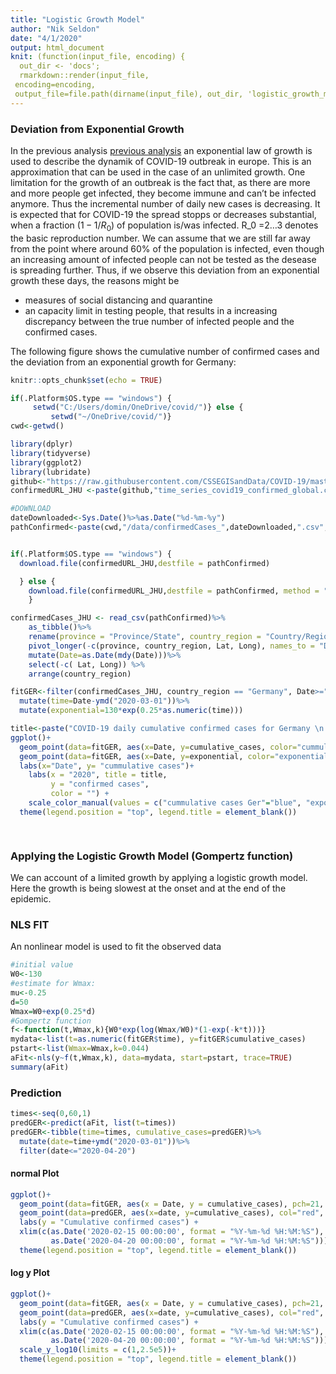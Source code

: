 ```yaml
---
title: "Logistic Growth Model"
author: "Nik Seldon"
date: "4/1/2020"
output: html_document
knit: (function(input_file, encoding) {
  out_dir <- 'docs';
  rmarkdown::render(input_file,
 encoding=encoding,
 output_file=file.path(dirname(input_file), out_dir, 'logistic_growth_model.html'))})
---
```


### Deviation from Exponential Growth

In the previous analysis [previous analysis]((https://nikseldon.github.io/COVID-19-Analysis/)) an exponential law of growth is used to describe the dynamik of COVID-19 outbreak in europe. This is an approximation that can be used in the case of an unlimited growth. One limitation for the growth of an outbreak is the fact that, as there are more and more people get infected, they become immune and can't be infected anymore. Thus the incremental number of daily new cases is decreasing. It is expected that for COVID-19 the spread stopps or decreases substantial, when a fraction $(1-1/R_0)$ of population is/was infected. R_0 =2...3 denotes the basic reproduction number. We can assume that we are still far away from the point where around 60% of the population is infected, even though an increasing amount of infected people can not be tested as the desease is spreading further. 
Thus, if we observe this deviation from an exponential growth these days, the reasons might be 

* measures of social distancing and quarantine
* an capacity limit in testing people, that results in a increasing discrepancy between the true number of infected people and the confirmed cases.

The following figure shows the cumulative number of confirmed cases and the deviation from an exponential growth for Germany:

```r
knitr::opts_chunk$set(echo = TRUE)
```

```r
if(.Platform$OS.type == "windows") {
     setwd("C:/Users/domin/OneDrive/covid/")} else {
         setwd("~/OneDrive/covid/")}
cwd<-getwd()
```

```r
library(dplyr)
library(tidyverse)
library(ggplot2)
library(lubridate)
github<-"https://raw.githubusercontent.com/CSSEGISandData/COVID-19/master/csse_covid_19_data/csse_covid_19_time_series/"
confirmedURL_JHU <-paste(github,"time_series_covid19_confirmed_global.csv?accessType=DOWNLOAD", sep="")
```


```r
#DOWNLOAD
dateDownloaded<-Sys.Date()%>%as.Date("%d-%m-%y")
pathConfirmed<-paste(cwd,"/data/confirmedCases_",dateDownloaded,".csv",sep="")


if(.Platform$OS.type == "windows") {
  download.file(confirmedURL_JHU,destfile = pathConfirmed)

  } else { 
    download.file(confirmedURL_JHU,destfile = pathConfirmed, method = "curl")
    }
```

```r
confirmedCases_JHU <- read_csv(pathConfirmed)%>%
    as_tibble()%>%
    rename(province = "Province/State", country_region = "Country/Region")%>% 
    pivot_longer(-c(province, country_region, Lat, Long), names_to = "Date", values_to = "cumulative_cases") %>% 
    mutate(Date=as.Date(mdy(Date)))%>%
    select(-c( Lat, Long)) %>%
    arrange(country_region)
```




```r
fitGER<-filter(confirmedCases_JHU, country_region == "Germany", Date>="2020-03-01")%>%
  mutate(time=Date-ymd("2020-03-01"))%>%
  mutate(exponential=130*exp(0.25*as.numeric(time)))
```

```r
title<-paste("COVID-19 daily cumulative confirmed cases for Germany \n data downloaded from Johns Hopkins University: ", dateDownloaded)
ggplot()+
  geom_point(data=fitGER, aes(x=Date, y=cumulative_cases, color="cummulative cases Ger"))+
  geom_point(data=fitGER, aes(x=Date, y=exponential, color="exponential law"),pch=1 )+
  labs(x="Date", y= "cummulative cases")+
    labs(x = "2020", title = title,
         y = "confirmed cases",
         color = "") +
    scale_color_manual(values = c("cummulative cases Ger"="blue", "exponential law"="red"))+
  theme(legend.position = "top", legend.title = element_blank())
 



```


### Applying  the Logistic Growth Model (Gompertz function)

We can account of a limited growth by applying a logistic growth model. Here the growth is being slowest at the onset and at the end of the epidemic. 

### NLS FIT
An nonlinear model is used to fit the observed data


```r
#initial value
W0<-130
#estimate for Wmax:
mu<-0.25
d=50
Wmax=W0+exp(0.25*d)
#Gompertz function
f<-function(t,Wmax,k){W0*exp(log(Wmax/W0)*(1-exp(-k*t)))}
mydata<-list(t=as.numeric(fitGER$time), y=fitGER$cumulative_cases)
pstart<-list(Wmax=Wmax,k=0.044)
aFit<-nls(y~f(t,Wmax,k), data=mydata, start=pstart, trace=TRUE)
summary(aFit)
```

### Prediction
```r
times<-seq(0,60,1)
predGER<-predict(aFit, list(t=times))
predGER<-tibble(time=times, cumulative_cases=predGER)%>%
  mutate(date=time+ymd("2020-03-01"))%>%
  filter(date<="2020-04-20")
```

#### normal Plot
```r
ggplot()+ 
  geom_point(data=fitGER, aes(x = Date, y = cumulative_cases), pch=21, col="blue", cex=2)+
  geom_point(data=predGER, aes(x=date, y=cumulative_cases), col="red", pch=3, cex=.5)+
  labs(y = "Cumulative confirmed cases") +
  xlim(c(as.Date('2020-02-15 00:00:00', format = "%Y-%m-%d %H:%M:%S"),
         as.Date('2020-04-20 00:00:00', format = "%Y-%m-%d %H:%M:%S")))+
  theme(legend.position = "top", legend.title = element_blank())
```

#### log y  Plot

```r
ggplot()+ 
  geom_point(data=fitGER, aes(x = Date, y = cumulative_cases), pch=21, col="blue", cex=2)+
  geom_point(data=predGER, aes(x=date, y=cumulative_cases), col="red", pch=3, cex=.5)+
  labs(y = "Cumulative confirmed cases") +
  xlim(c(as.Date('2020-02-15 00:00:00', format = "%Y-%m-%d %H:%M:%S"),
         as.Date('2020-04-20 00:00:00', format = "%Y-%m-%d %H:%M:%S")))+
  scale_y_log10(limits = c(1,2.5e5))+
  theme(legend.position = "top", legend.title = element_blank())
```

